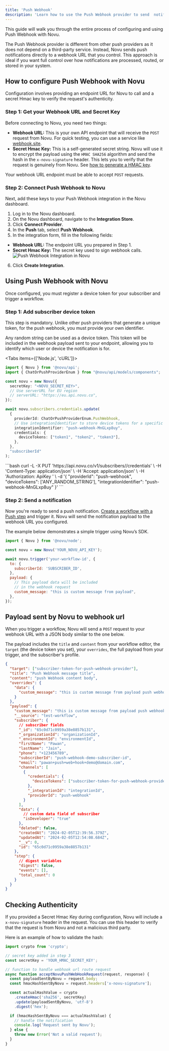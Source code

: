 ```yaml
---
title: 'Push Webhook'
description: 'Learn how to use the Push Webhook provider to send  notifications using Novu'
---
```


This guide will walk you through the entire process of configuring and using Push Webhook with Novu.

The Push Webhook provider is different from other push providers as it does not depend on a third-party service. Instead, Novu sends push notifications directly to a webhook URL that you control. This approach is ideal if you want full control over how notifications are processed, routed, or stored in your system.

## How to configure Push Webhook with Novu

Configuration involves providing an endpoint URL for Novu to call and a secret Hmac key to verify the request's authenticity.

### Step 1: Get your Webhook URL and Secret Key

Before connecting to Novu, you need two things:

* **Webhook URL:** This is your own API endpoint that will receive the `POST` request from Novu. For quick testing, you can use a service like [webhook.site](https://webhook.site/).
* **Secret Hmac Key:** This is a self-generated secret string. Novu will use it to encrypt the payload using the `HMAC SHA256` algorithm and send the hash in the `x-novu-signature` header. This lets you to verify that the request is genuinely from Novu. See [how to generate a HMAC key](/platform/inbox/prepare-for-production#2-generate-hmac-hash-on-the-server-side).

<Callout>Your webhook URL endpoint must be able to accept `POST` requests.</Callout>

### Step 2: Connect Push Webhook to Novu

Next, add these keys to your Push Webhook integration in the Novu dashboard.

1. Log in to the Novu dashboard.
2. On the Novu dashboard, navigate to the **Integration Store**.
3. Click **Connect Provider**.
4. In the **Push** tab, select **Push Webhook**.
5. In the integration form, fill in the following fields:
  * **Webhook URL:** The endpoint URL you prepared in Step 1.
  * **Secret Hmac Key:** The secret key used to sign webhook calls.
  ![Push Webhook Integration in Novu](/images/channels-and-providers/push/push-webhook/push-webhook-integration.png)
6. Click **Create Integration**.

## Using Push Webhook with Novu

Once configured, you must register a device token for your subscriber and trigger a workflow.

### Step 1: Add subscriber device token

This step is mandatory. Unlike other push providers that generate a unique token, for the push webhook, you must provide your own identifier.

Any random string can be used as a device token. This token will be included in the webhook payload sent to your endpoint, allowing you to identify which user or device the notification is for.

<Tabs items={['Node.js', 'cURL']}>
  <Tab value="Node.js">
```typescript
import { Novu } from '@novu/api';
import { ChatOrPushProviderEnum } from "@novu/api/models/components";

const novu = new Novu({
  secretKey: "<NOVU_SECRET_KEY>",
  // Use serverURL for EU region
  // serverURL: "https://eu.api.novu.co",
});

await novu.subscribers.credentials.update(
  {
    providerId: ChatOrPushProviderEnum.PushWebhook,
    // Use integrationIdentifier to store device tokens for a specific integration
    integrationIdentifier: "push-webhook-MnGLxp8uy",
    credentials: {
      deviceTokens: ["token1", "token2", "token3"],
    },
  },
  "subscriberId"
);
```
  </Tab>
  <Tab title="cURL">
```bash
curl -L -X PUT 'https://api.novu.co/v1/subscribers/<SUBSCRIBER_ID>/credentials' \
-H 'Content-Type: application/json' \
-H 'Accept: application/json' \
-H 'Authorization: ApiKey <NOVU_SECRET_KEY>' \
-d '{
  "providerId": "push-webhook",
  "deviceTokens": ['ANY_RANDOM_STRING'],
  "integrationIdentifier": "push-webhook-MnGLxp8uy"
}'
```
  </Tab>
</Tabs>

### Step 2: Send a notification

Now you're ready to send a push notification. [Create a workflow with a Push step](/platform/workflow/build-a-workflow) and trigger it. Novu will send the notification payload to the webhook URL you configured.

The example below demonstrates a simple trigger using Novu’s SDK.

```jsx
import { Novu } from '@novu/node';

const novu = new Novu('YOUR_NOVU_API_KEY');

await novu.trigger('your-workflow-id', {
  to: {
    subscriberId: 'SUBSCRIBER_ID',
  },
  payload: {
    // This payload data will be included
    // in the webhook request
    custom_message: "this is custom message from payload",
  },
});
```

## Payload sent by Novu to webhook url

When you trigger a workflow, Novu will send a `POST` request to your webhook URL with a JSON body similar to the one below.

The payload includes the `title` and `content` from your workflow editor, the `target` (the device token you set), your `overrides`, the full payload from your trigger, and the subscriber's profile.

```json
{
  "target": ["subscriber-token-for-push-webhook-provider"],
  "title": "Push Webhook message title",
  "content": "push Webhook content body",
  "overrides": {
    "data": {
      "custom_message": "this is custom message from payload push webhook demo"
    }
  },
  "payload": {
    "custom_message": "this is custom message from payload push webhook demo",
    "__source": "test-workflow",
    "subscriber": {
      // subscriber fields
      "_id": "65c0d71c0959a38e8857b131",
      "_organizationId": "organizationId",
      "_environmentId": "environmentId",
      "firstName": "Pawan",
      "lastName": "Jain",
      "phone": "+123456789",
      "subscriberId": "push-webhook-demo-subscriber-id",
      "email": "pawan+push+web+hook+demo@domain.com",
      "channels": [
        {
          "credentials": {
            "deviceTokens": ["subscriber-token-for-push-webhook-provider"]
          },
          "_integrationId": "integrationId",
          "providerId": "push-webhook"
        }
      ],
      "data": {
        // custom data field of subscriber
        "isDeveloper": "true"
      },
      "deleted": false,
      "createdAt": "2024-02-05T12:39:56.379Z",
      "updatedAt": "2024-02-05T12:54:08.684Z",
      "__v": 0,
      "id": "65c0d71c0959a38e8857b131"
    },
    "step": {
      // digest variables
      "digest": false,
      "events": [],
      "total_count": 0
    }
  }
}
```

## Checking Authenticity

If you provided a Secret Hmac Key during configuration, Novu will include a `x-novu-signature` header in the request. You can use this header to verify that the request is from Novu and not a malicious third party.

Here is an example of how to validate the hash:

```typescript
import crypto from 'crypto';

// secret key added in step 3
const secretKey = 'YOUR_HMAC_SECRET_KEY';

// function to handle webhook url route request
async function acceptNovuPushWebHookRequest(request, response) {
  const payloadSentByNovu = request.body;
  const hmacHashSentByNovu = request.headers['x-novu-signature'];

  const actualHashValue = crypto
    .createHmac('sha256', secretKey)
    .update(payloadSentByNovu, 'utf-8')
    .digest('hex');

  if (hmacHashSentByNovu === actualHashValue) {
    // handle the notification
    console.log('Request sent by Novu');
  } else {
    throw new Error('Not a valid request');
  }
}
```